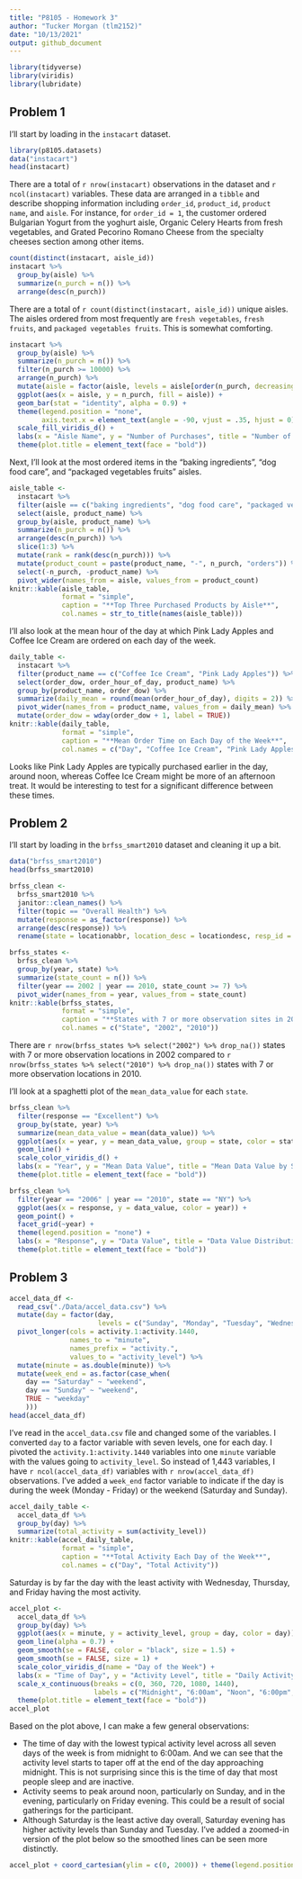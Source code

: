 ```yaml
---
title: "P8105 - Homework 3"
author: "Tucker Morgan (tlm2152)"
date: "10/13/2021"
output: github_document
---
```


```r
library(tidyverse)
library(viridis)
library(lubridate)
```

## Problem 1
I'll start by loading in the `instacart` dataset.
```r
library(p8105.datasets)
data("instacart")
head(instacart)
```
There are a total of `r nrow(instacart)` observations in the dataset and `r ncol(instacart)` variables. These data are arranged in a `tibble` and describe shopping information including `order_id`, `product_id`, `product name`, and `aisle`. For instance, for `order_id = 1`, the customer ordered Bulgarian Yogurt from the yoghurt aisle, Organic Celery Hearts from fresh vegetables, and Grated Pecorino Romano Cheese from the specialty cheeses section among other items.
```r
count(distinct(instacart, aisle_id))
instacart %>% 
  group_by(aisle) %>% 
  summarize(n_purch = n()) %>% 
  arrange(desc(n_purch))
```
There are a total of `r count(distinct(instacart, aisle_id))` unique aisles. The aisles ordered from most frequently are `fresh vegetables`, `fresh fruits`, and `packaged vegetables fruits`. This is somewhat comforting.
```r
instacart %>% 
  group_by(aisle) %>% 
  summarize(n_purch = n()) %>% 
  filter(n_purch >= 10000) %>% 
  arrange(n_purch) %>% 
  mutate(aisle = factor(aisle, levels = aisle[order(n_purch, decreasing = TRUE)])) %>% 
  ggplot(aes(x = aisle, y = n_purch, fill = aisle)) +
  geom_bar(stat = "identity", alpha = 0.9) +
  theme(legend.position = "none",
        axis.text.x = element_text(angle = -90, vjust = .35, hjust = 0)) +
  scale_fill_viridis_d() +
  labs(x = "Aisle Name", y = "Number of Purchases", title = "Number of Instacart Purchases by Aisle") +
  theme(plot.title = element_text(face = "bold"))
```

Next, I'll look at the most ordered items in the "baking ingredients", "dog food care", and "packaged vegetables fruits" aisles.
```r
aisle_table <- 
  instacart %>% 
  filter(aisle == c("baking ingredients", "dog food care", "packaged vegetables fruits")) %>% 
  select(aisle, product_name) %>% 
  group_by(aisle, product_name) %>% 
  summarize(n_purch = n()) %>% 
  arrange(desc(n_purch)) %>% 
  slice(1:3) %>% 
  mutate(rank = rank(desc(n_purch))) %>% 
  mutate(product_count = paste(product_name, "-", n_purch, "orders")) %>% 
  select(-n_purch, -product_name) %>% 
  pivot_wider(names_from = aisle, values_from = product_count)
knitr::kable(aisle_table,
             format = "simple",
             caption = "**Top Three Purchased Products by Aisle**",
             col.names = str_to_title(names(aisle_table)))
```

I'll also look at the mean hour of the day at which Pink Lady Apples and Coffee Ice Cream are ordered on each day of the week.
```r
daily_table <- 
  instacart %>% 
  filter(product_name == c("Coffee Ice Cream", "Pink Lady Apples")) %>% 
  select(order_dow, order_hour_of_day, product_name) %>% 
  group_by(product_name, order_dow) %>% 
  summarize(daily_mean = round(mean(order_hour_of_day), digits = 2)) %>% 
  pivot_wider(names_from = product_name, values_from = daily_mean) %>% 
  mutate(order_dow = wday(order_dow + 1, label = TRUE))
knitr::kable(daily_table,
             format = "simple",
             caption = "**Mean Order Time on Each Day of the Week**",
             col.names = c("Day", "Coffee Ice Cream", "Pink Lady Apples"))
```

Looks like Pink Lady Apples are typically purchased earlier in the day, around noon, whereas Coffee Ice Cream might be more of an afternoon treat. It would be interesting to test for a significant difference between these times.

## Problem 2
I'll start by loading in the `brfss_smart2010` dataset and cleaning it up a bit.
```r
data("brfss_smart2010")
head(brfss_smart2010)
```

```r
brfss_clean <- 
  brfss_smart2010 %>% 
  janitor::clean_names() %>% 
  filter(topic == "Overall Health") %>% 
  mutate(response = as_factor(response)) %>% 
  arrange(desc(response)) %>% 
  rename(state = locationabbr, location_desc = locationdesc, resp_id = respid)
```

```r
brfss_states <- 
  brfss_clean %>% 
  group_by(year, state) %>% 
  summarize(state_count = n()) %>% 
  filter(year == 2002 | year == 2010, state_count >= 7) %>% 
  pivot_wider(names_from = year, values_from = state_count)
knitr::kable(brfss_states,
             format = "simple",
             caption = "**States with 7 or more observation sites in 2002 and 2010**",
             col.names = c("State", "2002", "2010"))
```

There are `r nrow(brfss_states %>% select("2002") %>% drop_na())` states with 7 or more observation locations in 2002 compared to `r nrow(brfss_states %>% select("2010") %>% drop_na())` states with 7 or more observation locations in 2010.

I'll look at a spaghetti plot of the `mean_data_value` for each `state`.
```r
brfss_clean %>% 
  filter(response == "Excellent") %>% 
  group_by(state, year) %>% 
  summarize(mean_data_value = mean(data_value)) %>% 
  ggplot(aes(x = year, y = mean_data_value, group = state, color = state)) +
  geom_line() +
  scale_color_viridis_d() +
  labs(x = "Year", y = "Mean Data Value", title = "Mean Data Value by State") +
  theme(plot.title = element_text(face = "bold"))
```

```r
brfss_clean %>% 
  filter(year == "2006" | year == "2010", state == "NY") %>% 
  ggplot(aes(x = response, y = data_value, color = year)) +
  geom_point() +
  facet_grid(~year) +
  theme(legend.position = "none") +
  labs(x = "Response", y = "Data Value", title = "Data Value Distributions in New York State") +
  theme(plot.title = element_text(face = "bold"))
```

## Problem 3

```r
accel_data_df <- 
  read_csv("./Data/accel_data.csv") %>% 
  mutate(day = factor(day,
                      levels = c("Sunday", "Monday", "Tuesday", "Wednesday", "Thursday", "Friday",  "Saturday"))) %>% 
  pivot_longer(cols = activity.1:activity.1440,
               names_to = "minute",
               names_prefix = "activity.",
               values_to = "activity_level") %>% 
  mutate(minute = as.double(minute)) %>% 
  mutate(week_end = as.factor(case_when(
    day == "Saturday" ~ "weekend",
    day == "Sunday" ~ "weekend",
    TRUE ~ "weekday"
    )))
head(accel_data_df)
```
I've read in the `accel_data.csv` file and changed some of the variables. I converted `day` to a factor variable with seven levels, one for each day. I pivoted the `activity.1:activity.1440` variables into one `minute` variable with the values going to `activity_level`. So instead of 1,443 variables, I have `r ncol(accel_data_df)` variables with `r nrow(accel_data_df)` observations. I've added a `week_end` factor variable to indicate if the day is during the week (Monday - Friday) or the weekend (Saturday and Sunday).

```r
accel_daily_table <- 
  accel_data_df %>% 
  group_by(day) %>% 
  summarize(total_activity = sum(activity_level))
knitr::kable(accel_daily_table,
             format = "simple",
             caption = "**Total Activity Each Day of the Week**",
             col.names = c("Day", "Total Activity"))
```

Saturday is by far the day with the least activity with Wednesday, Thursday, and Friday having the most activity.

```r
accel_plot <- 
  accel_data_df %>% 
  group_by(day) %>% 
  ggplot(aes(x = minute, y = activity_level, group = day, color = day)) +
  geom_line(alpha = 0.7) + 
  geom_smooth(se = FALSE, color = "black", size = 1.5) +
  geom_smooth(se = FALSE, size = 1) +
  scale_color_viridis_d(name = "Day of the Week") +
  labs(x = "Time of Day", y = "Activity Level", title = "Daily Activity for Each Day of the Week") +
  scale_x_continuous(breaks = c(0, 360, 720, 1080, 1440),
                     labels = c("Midnight", "6:00am", "Noon", "6:00pm", "Midnight")) +
  theme(plot.title = element_text(face = "bold"))
accel_plot
```

Based on the plot above, I can make a few general observations:
  
  * The time of day with the lowest typical activity level across all seven days of the week is from midnight to 6:00am. And we can see that the activity level starts to taper off at the end of the day approaching midnight. This is not surprising since this is the time of day that most people sleep and are inactive.
  * Activity seems to peak around noon, particularly on Sunday, and in the evening, particularly on Friday evening. This could be a result of social gatherings for the participant.
  * Although Saturday is the least active day overall, Saturday evening has higher activity levels than Sunday and Tuesday. I've added a zoomed-in version of the plot below so the smoothed lines can be seen more distinctly.

```r
accel_plot + coord_cartesian(ylim = c(0, 2000)) + theme(legend.position = "bottom")
```

